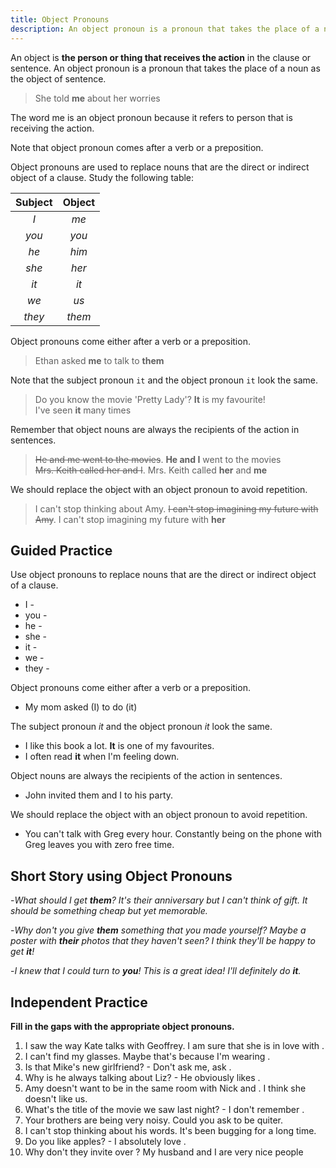 ```yaml
---
title: Object Pronouns
description: An object pronoun is a pronoun that takes the place of a noun as the object of sentence
---
```


An object is **the person or thing that receives the action** in the clause or sentence. An object pronoun is a pronoun that takes the place of a noun as the object of sentence.

> She told **me** about her worries

<Sidenote>
  The word me is an object pronoun because it refers to person that is receiving the action.
</Sidenote>

Note that object pronoun comes after a verb or a preposition.

Object pronouns are used to replace nouns that are the direct or indirect object of a clause. Study the following table:

| Subject | Object |
| :-----: | :----: |
|   _I_   |  _me_  |
|  _you_  | _you_  |
|  _he_   | _him_  |
|  _she_  | _her_  |
|  _it_   |  _it_  |
|  _we_   |  _us_  |
| _they_  | _them_ |

Object pronouns come either after a verb or a preposition.

> Ethan asked **me** to talk to **them**

Note that the subject pronoun `it` and the object pronoun `it` look the same.

> Do you know the movie 'Pretty Lady'? **It** is my favourite! <Asterisk label="subject pronoun" /> <br />
> I've seen **it** many times <Asterisk label="object pronoun" />

Remember that object nouns are always the recipients of the action in sentences.

> ~~He and me went to the movies~~. **He and I** went to the movies <br /> ~~Mrs. Keith called her and I~~. Mrs. Keith called **her** and **me**

We should replace the object with an object pronoun to avoid repetition.

> I can't stop thinking about Amy. ~~I can't stop imagining my future with Amy~~. I can't stop imagining my future with **her**

## Guided Practice

<Sidenote mt={8}>
  Use object pronouns to replace nouns that are the direct or indirect object of a clause.
</Sidenote>

- I - <Blank /> <InfoTooltip label='me' />
- you - <Blank /> <InfoTooltip label='you' />
- he - <Blank /> <InfoTooltip label='him' />
- she - <Blank /> <InfoTooltip label='her' />
- it - <Blank /> <InfoTooltip label='it' />
- we - <Blank /> <InfoTooltip label='us' />
- they - <Blank /> <InfoTooltip label='them' />

<Sidenote>Object pronouns come either after a verb or a preposition.</Sidenote>

- My mom asked (I) <Blank /> <InfoTooltip label='me' /> to do (it) <Blank /> <InfoTooltip label='it' />

<Sidenote>The subject pronoun _it_ and the object pronoun _it_ look the same.</Sidenote>

- I like this book a lot. **It** is one of my favourites. <InfoTooltip label='subject pronoun' />
- I often read **it** when I'm feeling down. <InfoTooltip label='object pronoun' />

<Sidenote>Object nouns are always the recipients of the action in sentences.</Sidenote>

- John invited them and I to his party. <InfoTooltip label='John invited them and me to his party.' />

<Sidenote>We should replace the object with an object pronoun to avoid repetition.</Sidenote>

- You can't talk with Greg every hour. Constantly being on the phone with Greg leaves you with zero free time. <InfoTooltip label='Contstantly being on the phone with him leaves you with zero free time.' />

## Short Story using Object Pronouns

-_What should I get **them**? It's their anniversary but I can't think of gift. It should be something cheap but yet memorable._

-_Why don't you give **them** something that you made yourself? Maybe a poster with **their** photos that they haven't seen? I think they'll be happy to get **it**!_

-_I knew that I could turn to **you**! This is a great idea! I'll definitely do **it**._

## Independent Practice

**Fill in the gaps with the appropriate object pronouns.**

1. I saw the way Kate talks with Geoffrey. I am sure that she is in love with <Blank /> . <InfoTooltip label='him' />
2. I can't find my glasses. Maybe that's because I'm wearing <Blank /> . <InfoTooltip label='them' />
3. Is that Mike's new girlfriend? - Don't ask me, ask <Blank /> . <InfoTooltip label='them' />
4. Why is he always talking about Liz? - He obviously likes <Blank /> . <InfoTooltip label='her' />
5. Amy doesn't want to be in the same room with Nick and <Blank /> . I think she doesn't like us. <InfoTooltip label='me' />
6. What's the title of the movie we saw last night? - I don't remember <Blank /> . <InfoTooltip label='it' />
7. Your brothers are being very noisy. Could you ask <Blank /> to be quiter. <InfoTooltip label='them' />
8. I can't stop thinking about his words. It's been bugging <Blank /> for a long time. <InfoTooltip label='me' />
9. Do you like apples? - I absolutely love <Blank /> . <InfoTooltip label='them' />
10. Why don't they invite <Blank /> over ? My husband and I are very nice people <InfoTooltip label='us' />
